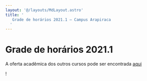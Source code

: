 ```yaml
---
layout: '@/layouts/MdLayout.astro'
title: '
   Grade de horários 2021.1 — Campus Arapiraca
  '
---
```






Grade de horários 2021.1
========================
















 A oferta acadêmica dos outros cursos pode ser encontrada
 <a href="https://drive.google.com/file/d/1qsr9eWCINxmuFAketC_CkHRdUnQJouPT/view" rel="noopener" target="_blank">
 aqui
</a>

 !
 






























